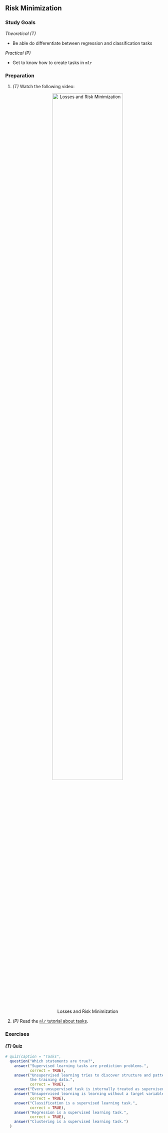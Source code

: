 ## Risk Minimization

### Study Goals

*Theoretical (T)*

- Be able do differentiate between regression and classification tasks

*Practical (P)*

- Get to know how to create tasks in `mlr`

### Preparation

1.  *(T)* Watch the following video:
    <center>
    ![Losses and Risk Minimization](https://youtu.be/2b4x765XbUI){width="75%"}
    </center>


1.  *(P)* Read the [`mlr` tutorial about tasks](https://mlr.mlr-org.com/articles/tutorial/task.html).

### Exercises

#### *(T)* Quiz

```r
# quiz(caption = "Tasks",
  question("Which statements are true?",
    answer("Supervised learning tasks are prediction problems.",
           correct = TRUE),
    answer("Unsupervised learning tries to discover structure and patterns in
           the training data.",
           correct = TRUE),
    answer("Every unsupervised task is internally treated as supervised task."),
    answer("Unsupervised learning is learning without a target variable.",
           correct = TRUE),
    answer("Classification is a supervised learning task.",
           correct = TRUE),
    answer("Regression is a supervised learning task.",
           correct = TRUE),
    answer("Clustering is a supervised learning task.")
  )
```

